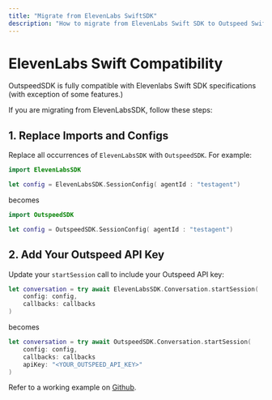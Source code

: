 ```yaml
---
title: "Migrate from ElevenLabs SwiftSDK"
description: "How to migrate from ElevenLabs Swift SDK to Outspeed Swift SDK."
---
```


# ElevenLabs Swift Compatibility

OutspeedSDK is fully compatible with Elevenlabs Swift SDK specifications (with exception of some features.)

If you are migrating from ElevenLabsSDK, follow these steps:

## 1. Replace Imports and Configs

Replace all occurrences of `ElevenLabsSDK` with `OutspeedSDK`. For example:

```swift
import ElevenLabsSDK

let config = ElevenLabsSDK.SessionConfig( agentId : "testagent")
```

becomes

```swift
import OutspeedSDK

let config = OutspeedSDK.SessionConfig( agentId : "testagent")
```

## 2. Add Your Outspeed API Key

Update your `startSession` call to include your Outspeed API key:

```swift
let conversation = try await ElevenLabsSDK.Conversation.startSession(
    config: config,
    callbacks: callbacks
)
```

becomes

```swift
let conversation = try await OutspeedSDK.Conversation.startSession(
    config: config,
    callbacks: callbacks
    apiKey: "<YOUR_OUTSPEED_API_KEY>"
)
```

Refer to a working example on [Github](https://github.com/outspeed-ai/outspeed-examples/tree/main/swift-ios-basic). 